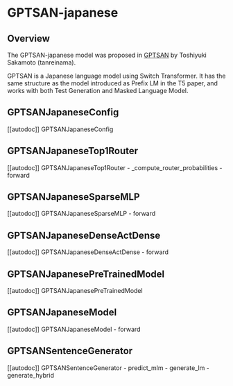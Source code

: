 <!--Copyright 2023 The HuggingFace Team. All rights reserved.

Licensed under the Apache License, Version 2.0 (the "License"); you may not use this file except in compliance with
the License. You may obtain a copy of the License at

http://www.apache.org/licenses/LICENSE-2.0

Unless required by applicable law or agreed to in writing, software distributed under the License is distributed on
an "AS IS" BASIS, WITHOUT WARRANTIES OR CONDITIONS OF ANY KIND, either express or implied. See the License for the
specific language governing permissions and limitations under the License.
-->

# GPTSAN-japanese

## Overview

The GPTSAN-japanese model was proposed in [GPTSAN](https://github.com/tanreinama/GPTSAN) by Toshiyuki Sakamoto (tanreinama).
<INSERT SHORT SUMMARY HERE>

GPTSAN is a Japanese language model using Switch Transformer. It has the same structure as the model introduced as Prefix LM
in the T5 paper, and works with both Test Generation and Masked Language Model.


## GPTSANJapaneseConfig

[[autodoc]] GPTSANJapaneseConfig

## GPTSANJapaneseTop1Router

[[autodoc]] GPTSANJapaneseTop1Router
    - _compute_router_probabilities
    - forward

## GPTSANJapaneseSparseMLP

[[autodoc]] GPTSANJapaneseSparseMLP
    - forward

## GPTSANJapaneseDenseActDense

[[autodoc]] GPTSANJapaneseDenseActDense
    - forward

## GPTSANJapanesePreTrainedModel

[[autodoc]] GPTSANJapanesePreTrainedModel

## GPTSANJapaneseModel

[[autodoc]] GPTSANJapaneseModel
    - forward

## GPTSANSentenceGenerator

[[autodoc]] GPTSANSentenceGenerator
    - predict_mlm
    - generate_lm
    - generate_hybrid
